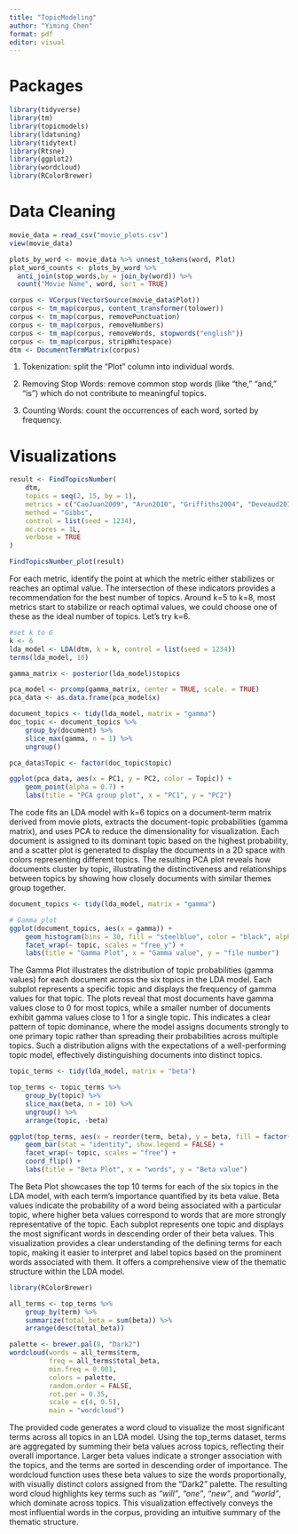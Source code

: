 ```yaml
---
title: "TopicModeling"
author: "Yiming Chen"
format: pdf
editor: visual
---
```


# Packages

```r
library(tidyverse)
library(tm)            
library(topicmodels)    
library(ldatuning)      
library(tidytext)       
library(Rtsne)          
library(ggplot2)
library(wordcloud)
library(RColorBrewer)
```

# Data Cleaning

```r
movie_data = read_csv("movie_plots.csv")
view(movie_data)
```

```r
plots_by_word <- movie_data %>% unnest_tokens(word, Plot)
plot_word_counts <- plots_by_word %>%
  anti_join(stop_words,by = join_by(word)) %>%
  count("Movie Name", word, sort = TRUE)
```

```r
corpus <- VCorpus(VectorSource(movie_data$Plot))
corpus <- tm_map(corpus, content_transformer(tolower))
corpus <- tm_map(corpus, removePunctuation)
corpus <- tm_map(corpus, removeNumbers)
corpus <- tm_map(corpus, removeWords, stopwords("english"))
corpus <- tm_map(corpus, stripWhitespace)
dtm <- DocumentTermMatrix(corpus)
```

1.  Tokenization: split the "Plot" column into individual words.

2.  Removing Stop Words: remove common stop words (like "the," "and," "is") which do not contribute to meaningful topics.

3.  Counting Words: count the occurrences of each word, sorted by frequency.

# Visualizations

```r
result <- FindTopicsNumber(
    dtm,
    topics = seq(2, 15, by = 1),  
    metrics = c("CaoJuan2009", "Arun2010", "Griffiths2004", "Deveaud2014"),
    method = "Gibbs",
    control = list(seed = 1234),
    mc.cores = 1L,
    verbose = TRUE
)

FindTopicsNumber_plot(result)
```

For each metric, identify the point at which the metric either stabilizes or reaches an optimal value. The intersection of these indicators provides a recommendation for the best number of topics. Around k=5 to k=8, most metrics start to stabilize or reach optimal values, we could choose one of these as the ideal number of topics. Let's try k=6.

```r
#set k to 6
k <- 6
lda_model <- LDA(dtm, k = k, control = list(seed = 1234))
terms(lda_model, 10)
```

```r
gamma_matrix <- posterior(lda_model)$topics

pca_model <- prcomp(gamma_matrix, center = TRUE, scale. = TRUE)
pca_data <- as.data.frame(pca_model$x)

document_topics <- tidy(lda_model, matrix = "gamma")
doc_topic <- document_topics %>%
    group_by(document) %>%
    slice_max(gamma, n = 1) %>%
    ungroup()

pca_data$Topic <- factor(doc_topic$topic)

ggplot(pca_data, aes(x = PC1, y = PC2, color = Topic)) +
    geom_point(alpha = 0.7) +
    labs(title = "PCA group plot", x = "PC1", y = "PC2")
```

The code fits an LDA model with k=6 topics on a document-term matrix derived from movie plots, extracts the document-topic probabilities (gamma matrix), and uses PCA to reduce the dimensionality for visualization. Each document is assigned to its dominant topic based on the highest probability, and a scatter plot is generated to display the documents in a 2D space with colors representing different topics. The resulting PCA plot reveals how documents cluster by topic, illustrating the distinctiveness and relationships between topics by showing how closely documents with similar themes group together.

```r
document_topics <- tidy(lda_model, matrix = "gamma")

# Gamma plot
ggplot(document_topics, aes(x = gamma)) +
    geom_histogram(bins = 30, fill = "steelblue", color = "black", alpha = 0.7) +
    facet_wrap(~ topic, scales = "free_y") +
    labs(title = "Gamma Plot", x = "Gamma value", y = "file number")
```

The Gamma Plot illustrates the distribution of topic probabilities (gamma values) for each document across the six topics in the LDA model. Each subplot represents a specific topic and displays the frequency of gamma values for that topic. The plots reveal that most documents have gamma values close to 0 for most topics, while a smaller number of documents exhibit gamma values close to 1 for a single topic. This indicates a clear pattern of topic dominance, where the model assigns documents strongly to one primary topic rather than spreading their probabilities across multiple topics. Such a distribution aligns with the expectations of a well-performing topic model, effectively distinguishing documents into distinct topics.

```r
topic_terms <- tidy(lda_model, matrix = "beta")

top_terms <- topic_terms %>%
    group_by(topic) %>%
    slice_max(beta, n = 10) %>%
    ungroup() %>%
    arrange(topic, -beta)

ggplot(top_terms, aes(x = reorder(term, beta), y = beta, fill = factor(topic))) +
    geom_bar(stat = "identity", show.legend = FALSE) +
    facet_wrap(~ topic, scales = "free") +
    coord_flip() +
    labs(title = "Beta Plot", x = "words", y = "Beta value")
```

The Beta Plot showcases the top 10 terms for each of the six topics in the LDA model, with each term's importance quantified by its beta value. Beta values indicate the probability of a word being associated with a particular topic, where higher beta values correspond to words that are more strongly representative of the topic. Each subplot represents one topic and displays the most significant words in descending order of their beta values. This visualization provides a clear understanding of the defining terms for each topic, making it easier to interpret and label topics based on the prominent words associated with them. It offers a comprehensive view of the thematic structure within the LDA model.

```r
library(RColorBrewer)

all_terms <- top_terms %>%
    group_by(term) %>%
    summarize(total_beta = sum(beta)) %>%
    arrange(desc(total_beta))

palette <- brewer.pal(8, "Dark2")
wordcloud(words = all_terms$term, 
          freq = all_terms$total_beta, 
          min.freq = 0.001, 
          colors = palette,
          random.order = FALSE, 
          rot.per = 0.35, 
          scale = c(4, 0.5),
          main = "wordcloud")
```

The provided code generates a word cloud to visualize the most significant terms across all topics in an LDA model. Using the top_terms dataset, terms are aggregated by summing their beta values across topics, reflecting their overall importance. Larger beta values indicate a stronger association with the topics, and the terms are sorted in descending order of importance. The wordcloud function uses these beta values to size the words proportionally, with visually distinct colors assigned from the "Dark2" palette. The resulting word cloud highlights key terms such as *"will"*, *"one"*, *"new"*, and *"world"*, which dominate across topics. This visualization effectively conveys the most influential words in the corpus, providing an intuitive summary of the thematic structure.
